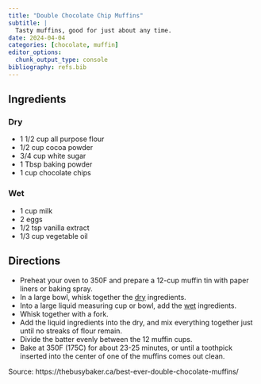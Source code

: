 ```yaml
---
title: "Double Chocolate Chip Muffins"
subtitle: |
  Tasty muffins, good for just about any time.
date: 2024-04-04
categories: [chocolate, muffin]
editor_options:
  chunk_output_type: console
bibliography: refs.bib
---
```


## Ingredients

### Dry

* 1 1/2 cup all purpose flour
* 1/2 cup cocoa powder
* 3/4 cup white sugar
* 1 Tbsp baking powder
* 1 cup chocolate chips

### Wet

* 1 cup milk
* 2 eggs
* 1/2 tsp vanilla extract
* 1/3 cup vegetable oil

## Directions

* Preheat your oven to 350F and prepare a 12-cup muffin tin with paper liners or baking spray.
* In a large bowl, whisk together the [dry](#dry) ingredients.
* Into a large liquid measuring cup or bowl, add the [wet](#wet) ingredients.
* Whisk together with a fork.
* Add the liquid ingredients into the dry, and mix everything together just until no streaks of flour remain.
* Divide the batter evenly between the 12 muffin cups.
* Bake at 350F (175C) for about 23-25 minutes, or until a toothpick inserted into the center of one of the muffins comes out clean.

Source: https://thebusybaker.ca/best-ever-double-chocolate-muffins/
